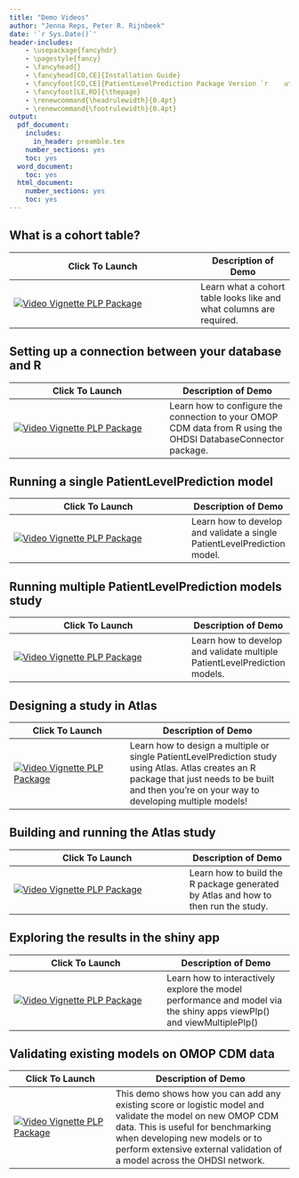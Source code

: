 ```yaml
---
title: "Demo Videos"
author: "Jenna Reps, Peter R. Rijnbeek"
date: '`r Sys.Date()`'
header-includes:
    - \usepackage{fancyhdr}
    - \pagestyle{fancy}
    - \fancyhead{}
    - \fancyhead[CO,CE]{Installation Guide}
    - \fancyfoot[CO,CE]{PatientLevelPrediction Package Version `r    utils::packageVersion("PatientLevelPrediction")`}
    - \fancyfoot[LE,RO]{\thepage}
    - \renewcommand{\headrulewidth}{0.4pt}
    - \renewcommand{\footrulewidth}{0.4pt}
output:
  pdf_document:
    includes:
      in_header: preamble.tex
    number_sections: yes
    toc: yes
  word_document:
    toc: yes
  html_document:
    number_sections: yes
    toc: yes
---
```


```{=html}
<!--
%\VignetteEngine{knitr}
%\VignetteIndexEntry{Demo Videos}
-->
```
## What is a cohort table?

| Click To Launch                                                                                                                              | Description of Demo                                                 |
|------------------------------------------------|------------------------|
| [![Video Vignette PLP Package](http://img.youtube.com/vi/BEukCbT8UoA/0.jpg){alt="Video Vignette PLP Package"}](https://youtu.be/GY2ZTcizY90) | Learn what a cohort table looks like and what columns are required. |

## Setting up a connection between your database and R

| Click To Launch                                                                                                                              | Description of Demo                                                                                           |
|----------------------------------------|--------------------------------|
| [![Video Vignette PLP Package](http://img.youtube.com/vi/BEukCbT8UoA/0.jpg){alt="Video Vignette PLP Package"}](https://youtu.be/8F2X5SKN64w) | Learn how to configure the connection to your OMOP CDM data from R using the OHDSI DatabaseConnector package. |

## Running a single PatientLevelPrediction model

| Click To Launch                                                                                                                              | Description of Demo                                                      |
|-----------------------------------------------|-------------------------|
| [![Video Vignette PLP Package](http://img.youtube.com/vi/7AraOsTynD4/0.jpg){alt="Video Vignette PLP Package"}](https://youtu.be/7AraOsTynD4) | Learn how to develop and validate a single PatientLevelPrediction model. |

## Running multiple PatientLevelPrediction models study

| Click To Launch                                                                                                                              | Description of Demo                                                       |
|-----------------------------------------------|-------------------------|
| [![Video Vignette PLP Package](http://img.youtube.com/vi/7wUilx580PE/0.jpg){alt="Video Vignette PLP Package"}](https://youtu.be/7wUilx580PE) | Learn how to develop and validate multiple PatientLevelPrediction models. |

## Designing a study in Atlas

| Click To Launch                                                                                                                              | Description of Demo                                                                                                                                                                                  |
|------------------------------|------------------------------------------|
| [![Video Vignette PLP Package](http://img.youtube.com/vi/BEukCbT8UoA/0.jpg){alt="Video Vignette PLP Package"}](https://youtu.be/HqUdO3zx3DI) | Learn how to design a multiple or single PatientLevelPrediction study using Atlas. Atlas creates an R package that just needs to be built and then you're on your way to developing multiple models! |

## Building and running the Atlas study

| Click To Launch                                                                                                                              | Description of Demo                                                                |
|---------------------------------------------|---------------------------|
| [![Video Vignette PLP Package](http://img.youtube.com/vi/BEukCbT8UoA/0.jpg){alt="Video Vignette PLP Package"}](https://youtu.be/qESMHZnpHJQ) | Learn how to build the R package generated by Atlas and how to then run the study. |

## Exploring the results in the shiny app

| Click To Launch                                                                                                                              | Description of Demo                                                                                                   |
|---------------------------------------|---------------------------------|
| [![Video Vignette PLP Package](http://img.youtube.com/vi/BulmuH32y_Y/0.jpg){alt="Video Vignette PLP Package"}](https://youtu.be/BulmuH32y_Y) | Learn how to interactively explore the model performance and model via the shiny apps viewPlp() and viewMultiplePlp() |

## Validating existing models on OMOP CDM data

| Click To Launch                                                                                                                              | Description of Demo                                                                                                                                                                                                                                           |
|--------------------------|----------------------------------------------|
| [![Video Vignette PLP Package](http://img.youtube.com/vi/BEukCbT8UoA/0.jpg){alt="Video Vignette PLP Package"}](https://youtu.be/oBsfg9hfrpI) | This demo shows how you can add any existing score or logistic model and validate the model on new OMOP CDM data. This is useful for benchmarking when developing new models or to perform extensive external validation of a model across the OHDSI network. |
